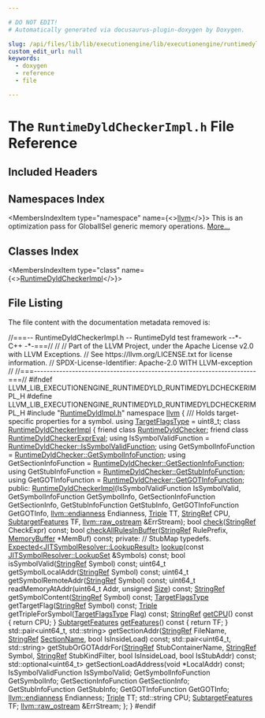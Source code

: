```yaml
---

# DO NOT EDIT!
# Automatically generated via docusaurus-plugin-doxygen by Doxygen.

slug: /api/files/lib/lib/executionengine/lib/executionengine/runtimedyld/runtimedyldcheckerimpl-h
custom_edit_url: null
keywords:
  - doxygen
  - reference
  - file

---
```





# The `RuntimeDyldCheckerImpl.h` File Reference

<DoxygenPage pluginConfig={pluginConfig}>



## Included Headers

<IncludesList>
<IncludesListItem
  filePath="RuntimeDyldImpl.h"
  permalink="/docs/api/files/lib/lib/executionengine/lib/executionengine/runtimedyld/runtimedyldimpl-h"
  isLocal="true" />
</IncludesList>

## Namespaces Index

<MembersIndex>

<MembersIndexItem
  type="namespace"
  name={<><a href="/docs/api/namespaces/llvm">llvm</a></>}>
This is an optimization pass for GlobalISel generic memory operations. <a href="/docs/api/namespaces/llvm/#details">More...</a>
</MembersIndexItem>

</MembersIndex>

## Classes Index

<MembersIndex>

<MembersIndexItem
  type="class"
  name={<><a href="/docs/api/classes/llvm/runtimedyldcheckerimpl">RuntimeDyldCheckerImpl</a></>}>
</MembersIndexItem>

</MembersIndex>


## File Listing

The file content with the documentation metadata removed is:

<ProgramListing>

<Link id="l00001" /><CodeLine lineNumber="1"><Highlight kind="comment">//===-- RuntimeDyldCheckerImpl.h -- RuntimeDyld test framework --&#42;- C++ -&#42;-===//</Highlight><Highlight kind="normal"></Highlight></CodeLine>
<Link id="l00002" /><CodeLine lineNumber="2"><Highlight kind="normal"></Highlight><Highlight kind="comment">//</Highlight><Highlight kind="normal"></Highlight></CodeLine>
<Link id="l00003" /><CodeLine lineNumber="3"><Highlight kind="normal"></Highlight><Highlight kind="comment">// Part of the LLVM Project, under the Apache License v2.0 with LLVM Exceptions.</Highlight><Highlight kind="normal"></Highlight></CodeLine>
<Link id="l00004" /><CodeLine lineNumber="4"><Highlight kind="normal"></Highlight><Highlight kind="comment">// See https://llvm.org/LICENSE.txt for license information.</Highlight><Highlight kind="normal"></Highlight></CodeLine>
<Link id="l00005" /><CodeLine lineNumber="5"><Highlight kind="normal"></Highlight><Highlight kind="comment">// SPDX-License-Identifier: Apache-2.0 WITH LLVM-exception</Highlight><Highlight kind="normal"></Highlight></CodeLine>
<Link id="l00006" /><CodeLine lineNumber="6"><Highlight kind="normal"></Highlight><Highlight kind="comment">//</Highlight><Highlight kind="normal"></Highlight></CodeLine>
<Link id="l00007" /><CodeLine lineNumber="7"><Highlight kind="normal"></Highlight><Highlight kind="comment">//===----------------------------------------------------------------------===//</Highlight><Highlight kind="normal"></Highlight></CodeLine>
<Link id="l00008" /><CodeLine lineNumber="8"><Highlight kind="normal"></Highlight></CodeLine>
<Link id="l00009" /><CodeLine lineNumber="9"><Highlight kind="normal"></Highlight><Highlight kind="preprocessor">#ifndef LLVM&#95;LIB&#95;EXECUTIONENGINE&#95;RUNTIMEDYLD&#95;RUNTIMEDYLDCHECKERIMPL&#95;H</Highlight><Highlight kind="normal"></Highlight></CodeLine>
<Link id="l00010" /><CodeLine lineNumber="10"><Highlight kind="normal"></Highlight><Highlight kind="preprocessor">#define LLVM&#95;LIB&#95;EXECUTIONENGINE&#95;RUNTIMEDYLD&#95;RUNTIMEDYLDCHECKERIMPL&#95;H</Highlight><Highlight kind="normal"></Highlight></CodeLine>
<Link id="l00011" /><CodeLine lineNumber="11"><Highlight kind="normal"></Highlight></CodeLine>
<Link id="l00012" /><CodeLine lineNumber="12"><Highlight kind="normal"></Highlight><Highlight kind="preprocessor">#include &quot;<a href="/docs/api/files/lib/lib/executionengine/lib/executionengine/runtimedyld/runtimedyldimpl-h">RuntimeDyldImpl.h</a>&quot;</Highlight><Highlight kind="normal"></Highlight></CodeLine>
<Link id="l00013" /><CodeLine lineNumber="13"><Highlight kind="normal"></Highlight></CodeLine>
<Link id="l00014" /><CodeLine lineNumber="14"><Highlight kind="normal"></Highlight><Highlight kind="keyword">namespace </Highlight><Highlight kind="normal"><a href="/docs/api/namespaces/llvm">llvm</a> &#123;</Highlight></CodeLine>
<Link id="l00015" /><CodeLine lineNumber="15"><Highlight kind="normal"></Highlight><Highlight kind="comment"></Highlight></CodeLine>
<Link id="l00016" /><CodeLine lineNumber="16"><Highlight kind="comment">/// Holds target-specific properties for a symbol.</Highlight><Highlight kind="normal"></Highlight></CodeLine>
<Link id="l00017" /><CodeLine lineNumber="17"><Highlight kind="normal"></Highlight><Highlight kind="keyword">using </Highlight><Highlight kind="normal"><a href="/docs/api/namespaces/llvm/#aea40ee68325c4b92ce5d7814db333708">TargetFlagsType</a> = uint8&#95;t;</Highlight></CodeLine>
<Link id="l00018" /><CodeLine lineNumber="18"><Highlight kind="normal"></Highlight></CodeLine>
<Link id="l00019" /><CodeLine lineNumber="19" lineLink="/docs/api/classes/llvm/runtimedyldcheckerimpl"><Highlight kind="normal"></Highlight><Highlight kind="keyword">class </Highlight><Highlight kind="normal"><a href="/docs/api/classes/llvm/runtimedyldcheckerimpl/#acef6af165608f827d1aea321cff9257b">RuntimeDyldCheckerImpl</a> &#123;</Highlight></CodeLine>
<Link id="l00020" /><CodeLine lineNumber="20" lineLink="/docs/api/classes/llvm/runtimedyldcheckerimpl/#ac16254525cb27669ba70a53c26101682"><Highlight kind="normal">  </Highlight><Highlight kind="keyword">friend</Highlight><Highlight kind="normal"> </Highlight><Highlight kind="keyword">class </Highlight><Highlight kind="normal"><a href="/docs/api/classes/llvm/runtimedyldcheckerimpl/#ac16254525cb27669ba70a53c26101682">RuntimeDyldChecker</a>;</Highlight></CodeLine>
<Link id="l00021" /><CodeLine lineNumber="21" lineLink="/docs/api/classes/llvm/runtimedyldcheckerimpl/#a048341b2c488457be0619573128ab6c1"><Highlight kind="normal">  </Highlight><Highlight kind="keyword">friend</Highlight><Highlight kind="normal"> </Highlight><Highlight kind="keyword">class </Highlight><Highlight kind="normal"><a href="/docs/api/classes/llvm/runtimedyldcheckerimpl/#a048341b2c488457be0619573128ab6c1">RuntimeDyldCheckerExprEval</a>;</Highlight></CodeLine>
<Link id="l00022" /><CodeLine lineNumber="22"><Highlight kind="normal"></Highlight></CodeLine>
<Link id="l00023" /><CodeLine lineNumber="23"><Highlight kind="normal">  </Highlight><Highlight kind="keyword">using </Highlight><Highlight kind="normal">IsSymbolValidFunction =</Highlight></CodeLine>
<Link id="l00024" /><CodeLine lineNumber="24"><Highlight kind="normal">    <a href="/docs/api/classes/llvm/runtimedyldchecker/#a3690573990ceae5a6f5649052411a137">RuntimeDyldChecker::IsSymbolValidFunction</a>;</Highlight></CodeLine>
<Link id="l00025" /><CodeLine lineNumber="25"><Highlight kind="normal">  </Highlight><Highlight kind="keyword">using </Highlight><Highlight kind="normal">GetSymbolInfoFunction = <a href="/docs/api/classes/llvm/runtimedyldchecker/#acac2cbf39dcc3dc95565848db4aed7d8">RuntimeDyldChecker::GetSymbolInfoFunction</a>;</Highlight></CodeLine>
<Link id="l00026" /><CodeLine lineNumber="26"><Highlight kind="normal">  </Highlight><Highlight kind="keyword">using </Highlight><Highlight kind="normal">GetSectionInfoFunction = <a href="/docs/api/classes/llvm/runtimedyldchecker/#a5ed34fdb356b0ece4cc9ee4fab9f9d45">RuntimeDyldChecker::GetSectionInfoFunction</a>;</Highlight></CodeLine>
<Link id="l00027" /><CodeLine lineNumber="27"><Highlight kind="normal">  </Highlight><Highlight kind="keyword">using </Highlight><Highlight kind="normal">GetStubInfoFunction = <a href="/docs/api/classes/llvm/runtimedyldchecker/#ae675538cb55438dbe6a1e0de6d138319">RuntimeDyldChecker::GetStubInfoFunction</a>;</Highlight></CodeLine>
<Link id="l00028" /><CodeLine lineNumber="28"><Highlight kind="normal">  </Highlight><Highlight kind="keyword">using </Highlight><Highlight kind="normal">GetGOTInfoFunction = <a href="/docs/api/classes/llvm/runtimedyldchecker/#ac568a27a9bc46c1935208f0ad86465c1">RuntimeDyldChecker::GetGOTInfoFunction</a>;</Highlight></CodeLine>
<Link id="l00029" /><CodeLine lineNumber="29"><Highlight kind="normal"></Highlight></CodeLine>
<Link id="l00030" /><CodeLine lineNumber="30"><Highlight kind="normal"></Highlight><Highlight kind="keyword">public</Highlight><Highlight kind="normal">:</Highlight></CodeLine>
<Link id="l00031" /><CodeLine lineNumber="31"><Highlight kind="normal">  <a href="/docs/api/classes/llvm/runtimedyldcheckerimpl/#acef6af165608f827d1aea321cff9257b">RuntimeDyldCheckerImpl</a>(IsSymbolValidFunction IsSymbolValid,</Highlight></CodeLine>
<Link id="l00032" /><CodeLine lineNumber="32"><Highlight kind="normal">                         GetSymbolInfoFunction GetSymbolInfo,</Highlight></CodeLine>
<Link id="l00033" /><CodeLine lineNumber="33"><Highlight kind="normal">                         GetSectionInfoFunction GetSectionInfo,</Highlight></CodeLine>
<Link id="l00034" /><CodeLine lineNumber="34"><Highlight kind="normal">                         GetStubInfoFunction GetStubInfo,</Highlight></CodeLine>
<Link id="l00035" /><CodeLine lineNumber="35"><Highlight kind="normal">                         GetGOTInfoFunction GetGOTInfo,</Highlight></CodeLine>
<Link id="l00036" /><CodeLine lineNumber="36"><Highlight kind="normal">                         <a href="/docs/api/namespaces/llvm/#ae1e26e57357947b25e392fd18ab000db">llvm::endianness</a> Endianness, <a href="/docs/api/classes/llvm/triple">Triple</a> TT, <a href="/docs/api/classes/llvm/stringref">StringRef</a> CPU,</Highlight></CodeLine>
<Link id="l00037" /><CodeLine lineNumber="37"><Highlight kind="normal">                         <a href="/docs/api/classes/llvm/subtargetfeatures">SubtargetFeatures</a> TF, <a href="/docs/api/classes/llvm/raw-ostream">llvm::raw&#95;ostream</a> &amp;ErrStream);</Highlight></CodeLine>
<Link id="l00038" /><CodeLine lineNumber="38"><Highlight kind="normal"></Highlight></CodeLine>
<Link id="l00039" /><CodeLine lineNumber="39"><Highlight kind="normal">  </Highlight><Highlight kind="keywordtype">bool</Highlight><Highlight kind="normal"> <a href="/docs/api/classes/llvm/runtimedyldcheckerimpl/#a207bb91d248449b19dfdc6b62172b1e4">check</a>(<a href="/docs/api/classes/llvm/stringref">StringRef</a> CheckExpr) </Highlight><Highlight kind="keyword">const</Highlight><Highlight kind="normal">;</Highlight></CodeLine>
<Link id="l00040" /><CodeLine lineNumber="40"><Highlight kind="normal">  </Highlight><Highlight kind="keywordtype">bool</Highlight><Highlight kind="normal"> <a href="/docs/api/classes/llvm/runtimedyldcheckerimpl/#a03459afe90e9865de42de9912ec0c972">checkAllRulesInBuffer</a>(<a href="/docs/api/classes/llvm/stringref">StringRef</a> RulePrefix, <a href="/docs/api/classes/llvm/memorybuffer">MemoryBuffer</a> &#42;MemBuf) </Highlight><Highlight kind="keyword">const</Highlight><Highlight kind="normal">;</Highlight></CodeLine>
<Link id="l00041" /><CodeLine lineNumber="41"><Highlight kind="normal"></Highlight></CodeLine>
<Link id="l00042" /><CodeLine lineNumber="42"><Highlight kind="normal"></Highlight><Highlight kind="keyword">private</Highlight><Highlight kind="normal">:</Highlight></CodeLine>
<Link id="l00043" /><CodeLine lineNumber="43"><Highlight kind="normal"></Highlight></CodeLine>
<Link id="l00044" /><CodeLine lineNumber="44"><Highlight kind="normal">  </Highlight><Highlight kind="comment">// StubMap typedefs.</Highlight><Highlight kind="normal"></Highlight></CodeLine>
<Link id="l00045" /><CodeLine lineNumber="45"><Highlight kind="normal"></Highlight></CodeLine>
<Link id="l00046" /><CodeLine lineNumber="46"><Highlight kind="normal">  <a href="/docs/api/classes/llvm/expected">Expected&lt;JITSymbolResolver::LookupResult&gt;</a></Highlight></CodeLine>
<Link id="l00047" /><CodeLine lineNumber="47"><Highlight kind="normal">  <a href="/docs/api/files/lib/lib/debuginfo/lib/debuginfo/gsym/inlineinfo-cpp/#a5db99f4b7f8744e0b1c8b50dba8ec5a2">lookup</a>(</Highlight><Highlight kind="keyword">const</Highlight><Highlight kind="normal"> <a href="/docs/api/classes/llvm/jitsymbolresolver/#a487abfdc466598f156d5398ae986c6f9">JITSymbolResolver::LookupSet</a> &amp;Symbols) </Highlight><Highlight kind="keyword">const</Highlight><Highlight kind="normal">;</Highlight></CodeLine>
<Link id="l00048" /><CodeLine lineNumber="48"><Highlight kind="normal"></Highlight></CodeLine>
<Link id="l00049" /><CodeLine lineNumber="49"><Highlight kind="normal">  </Highlight><Highlight kind="keywordtype">bool</Highlight><Highlight kind="normal"> isSymbolValid(<a href="/docs/api/classes/llvm/stringref">StringRef</a> Symbol) </Highlight><Highlight kind="keyword">const</Highlight><Highlight kind="normal">;</Highlight></CodeLine>
<Link id="l00050" /><CodeLine lineNumber="50"><Highlight kind="normal">  uint64&#95;t getSymbolLocalAddr(<a href="/docs/api/classes/llvm/stringref">StringRef</a> Symbol) </Highlight><Highlight kind="keyword">const</Highlight><Highlight kind="normal">;</Highlight></CodeLine>
<Link id="l00051" /><CodeLine lineNumber="51"><Highlight kind="normal">  uint64&#95;t getSymbolRemoteAddr(<a href="/docs/api/classes/llvm/stringref">StringRef</a> Symbol) </Highlight><Highlight kind="keyword">const</Highlight><Highlight kind="normal">;</Highlight></CodeLine>
<Link id="l00052" /><CodeLine lineNumber="52"><Highlight kind="normal">  uint64&#95;t readMemoryAtAddr(uint64&#95;t Addr, </Highlight><Highlight kind="keywordtype">unsigned</Highlight><Highlight kind="normal"> <a href="/docs/api/files/lib/lib/analysis/inlineorder-cpp/#a7ee6f0cb51c3b9056199e9a0001fe8c3a6f6cb72d544962fa333e2e34ce64f719">Size</a>) </Highlight><Highlight kind="keyword">const</Highlight><Highlight kind="normal">;</Highlight></CodeLine>
<Link id="l00053" /><CodeLine lineNumber="53"><Highlight kind="normal"></Highlight></CodeLine>
<Link id="l00054" /><CodeLine lineNumber="54"><Highlight kind="normal">  <a href="/docs/api/classes/llvm/stringref">StringRef</a> getSymbolContent(<a href="/docs/api/classes/llvm/stringref">StringRef</a> Symbol) </Highlight><Highlight kind="keyword">const</Highlight><Highlight kind="normal">;</Highlight></CodeLine>
<Link id="l00055" /><CodeLine lineNumber="55"><Highlight kind="normal"></Highlight></CodeLine>
<Link id="l00056" /><CodeLine lineNumber="56"><Highlight kind="normal">  <a href="/docs/api/namespaces/llvm/#aea40ee68325c4b92ce5d7814db333708">TargetFlagsType</a> getTargetFlag(<a href="/docs/api/classes/llvm/stringref">StringRef</a> Symbol) </Highlight><Highlight kind="keyword">const</Highlight><Highlight kind="normal">;</Highlight></CodeLine>
<Link id="l00057" /><CodeLine lineNumber="57"><Highlight kind="normal">  <a href="/docs/api/classes/llvm/triple">Triple</a> getTripleForSymbol(<a href="/docs/api/namespaces/llvm/#aea40ee68325c4b92ce5d7814db333708">TargetFlagsType</a> Flag) </Highlight><Highlight kind="keyword">const</Highlight><Highlight kind="normal">;</Highlight></CodeLine>
<Link id="l00058" /><CodeLine lineNumber="58"><Highlight kind="normal">  <a href="/docs/api/classes/llvm/stringref">StringRef</a> <a href="/docs/api/namespaces/llvm/#a2c346c56fb9021d994675d1710d2d551">getCPU</a>()</Highlight><Highlight kind="keyword"> const </Highlight><Highlight kind="normal">&#123; </Highlight><Highlight kind="keywordflow">return</Highlight><Highlight kind="normal"> CPU; &#125;</Highlight></CodeLine>
<Link id="l00059" /><CodeLine lineNumber="59"><Highlight kind="normal">  <a href="/docs/api/classes/llvm/subtargetfeatures">SubtargetFeatures</a> <a href="/docs/api/files/lib/lib/mc/mcsubtargetinfo-cpp/#aedfa5e387d929b78090c06db5e0965e2">getFeatures</a>()</Highlight><Highlight kind="keyword"> const </Highlight><Highlight kind="normal">&#123; </Highlight><Highlight kind="keywordflow">return</Highlight><Highlight kind="normal"> TF; &#125;</Highlight></CodeLine>
<Link id="l00060" /><CodeLine lineNumber="60"><Highlight kind="normal"></Highlight></CodeLine>
<Link id="l00061" /><CodeLine lineNumber="61"><Highlight kind="normal">  std::pair&lt;uint64&#95;t, std::string&gt; getSectionAddr(<a href="/docs/api/classes/llvm/stringref">StringRef</a> FileName,</Highlight></CodeLine>
<Link id="l00062" /><CodeLine lineNumber="62"><Highlight kind="normal">                                                  <a href="/docs/api/classes/llvm/stringref">StringRef</a> <a href="/docs/api/structs/llvm/sectionname">SectionName</a>,</Highlight></CodeLine>
<Link id="l00063" /><CodeLine lineNumber="63"><Highlight kind="normal">                                                  </Highlight><Highlight kind="keywordtype">bool</Highlight><Highlight kind="normal"> IsInsideLoad) </Highlight><Highlight kind="keyword">const</Highlight><Highlight kind="normal">;</Highlight></CodeLine>
<Link id="l00064" /><CodeLine lineNumber="64"><Highlight kind="normal"></Highlight></CodeLine>
<Link id="l00065" /><CodeLine lineNumber="65"><Highlight kind="normal">  std::pair&lt;uint64&#95;t, std::string&gt;</Highlight></CodeLine>
<Link id="l00066" /><CodeLine lineNumber="66"><Highlight kind="normal">  getStubOrGOTAddrFor(<a href="/docs/api/classes/llvm/stringref">StringRef</a> StubContainerName, <a href="/docs/api/classes/llvm/stringref">StringRef</a> Symbol,</Highlight></CodeLine>
<Link id="l00067" /><CodeLine lineNumber="67"><Highlight kind="normal">                      <a href="/docs/api/classes/llvm/stringref">StringRef</a> StubKindFilter, </Highlight><Highlight kind="keywordtype">bool</Highlight><Highlight kind="normal"> IsInsideLoad,</Highlight></CodeLine>
<Link id="l00068" /><CodeLine lineNumber="68"><Highlight kind="normal">                      </Highlight><Highlight kind="keywordtype">bool</Highlight><Highlight kind="normal"> IsStubAddr) </Highlight><Highlight kind="keyword">const</Highlight><Highlight kind="normal">;</Highlight></CodeLine>
<Link id="l00069" /><CodeLine lineNumber="69"><Highlight kind="normal"></Highlight></CodeLine>
<Link id="l00070" /><CodeLine lineNumber="70"><Highlight kind="normal">  std::optional&lt;uint64&#95;t&gt; getSectionLoadAddress(</Highlight><Highlight kind="keywordtype">void</Highlight><Highlight kind="normal"> &#42;LocalAddr) </Highlight><Highlight kind="keyword">const</Highlight><Highlight kind="normal">;</Highlight></CodeLine>
<Link id="l00071" /><CodeLine lineNumber="71"><Highlight kind="normal"></Highlight></CodeLine>
<Link id="l00072" /><CodeLine lineNumber="72"><Highlight kind="normal">  IsSymbolValidFunction IsSymbolValid;</Highlight></CodeLine>
<Link id="l00073" /><CodeLine lineNumber="73"><Highlight kind="normal">  GetSymbolInfoFunction GetSymbolInfo;</Highlight></CodeLine>
<Link id="l00074" /><CodeLine lineNumber="74"><Highlight kind="normal">  GetSectionInfoFunction GetSectionInfo;</Highlight></CodeLine>
<Link id="l00075" /><CodeLine lineNumber="75"><Highlight kind="normal">  GetStubInfoFunction GetStubInfo;</Highlight></CodeLine>
<Link id="l00076" /><CodeLine lineNumber="76"><Highlight kind="normal">  GetGOTInfoFunction GetGOTInfo;</Highlight></CodeLine>
<Link id="l00077" /><CodeLine lineNumber="77"><Highlight kind="normal">  <a href="/docs/api/namespaces/llvm/#ae1e26e57357947b25e392fd18ab000db">llvm::endianness</a> Endianness;</Highlight></CodeLine>
<Link id="l00078" /><CodeLine lineNumber="78"><Highlight kind="normal">  <a href="/docs/api/classes/llvm/triple">Triple</a> TT;</Highlight></CodeLine>
<Link id="l00079" /><CodeLine lineNumber="79"><Highlight kind="normal">  std::string CPU;</Highlight></CodeLine>
<Link id="l00080" /><CodeLine lineNumber="80"><Highlight kind="normal">  <a href="/docs/api/classes/llvm/subtargetfeatures">SubtargetFeatures</a> TF;</Highlight></CodeLine>
<Link id="l00081" /><CodeLine lineNumber="81"><Highlight kind="normal">  <a href="/docs/api/classes/llvm/raw-ostream">llvm::raw&#95;ostream</a> &amp;ErrStream;</Highlight></CodeLine>
<Link id="l00082" /><CodeLine lineNumber="82"><Highlight kind="normal">&#125;;</Highlight></CodeLine>
<Link id="l00083" /><CodeLine lineNumber="83"><Highlight kind="normal">&#125;</Highlight></CodeLine>
<Link id="l00084" /><CodeLine lineNumber="84"><Highlight kind="normal"></Highlight></CodeLine>
<Link id="l00085" /><CodeLine lineNumber="85"><Highlight kind="normal"></Highlight><Highlight kind="preprocessor">#endif</Highlight></CodeLine>

</ProgramListing>


</DoxygenPage>
